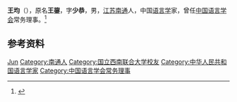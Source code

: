 {{Otheruses|other=名为王均的其他人物|王均}}

'''王均'''（{{bd|1922年||2006年|}}），原名'''王鋆'''，字'''少恭'''，男，[[江苏|江苏]][[南通|南通]]人，中国[[语言学|语言学]]家，曾任[[中国语言学会|中国语言学会]]常务理事。<ref>{{Cite book|title=中国语言学人名大辞典|author=陈建初, 吴泽顺主编|publisher=岳麓书社|year=1997|isbn=|location=长沙|pages=}}</ref>

== 参考资料 ==
{{reflist}}

{{Navboxes
| title  = 王均在[[中国语言学会|中国语言学会]]的职务
| list1  =
{{中国语言学会第二届理事会}}
}}

{{Authority control}}
{{DEFAULTSORT:Wang王}}
[[Category:王姓|Jun]]
[[Category:南通人|Category:南通人]]
[[Category:国立西南联合大学校友|Category:国立西南联合大学校友]]
[[Category:中华人民共和国语言学家|Category:中华人民共和国语言学家]]
[[Category:中国语言学会常务理事|Category:中国语言学会常务理事]]

{{中国人物小作品}}